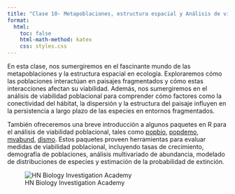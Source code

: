 ---
title: "Clase 10- Metapoblaciones, estructura espacial y Análisis de viablidad poblacional"
format:
  html:
    toc: false
    html-math-method: katex
    css: styles.css
---

En esta clase, nos sumergiremos en el fascinante mundo de las metapoblaciones y la estructura espacial en ecología. Exploraremos cómo las poblaciones interactúan en paisajes fragmentados y cómo estas interacciones afectan su viabilidad. Además, nos sumergiremos en el análisis de viabilidad poblacional para comprender cómo factores como la conectividad del hábitat, la dispersión y la estructura del paisaje influyen en la persistencia a largo plazo de las especies en entornos fragmentados.

También ofreceremos una breve introducción a algunos paquetes en R para el análisis de viabilidad poblacional, tales como [popbio](https://www.jstatsoft.org/article/view/v022i11), [popdemo](https://besjournals.onlinelibrary.wiley.com/doi/pdf/10.1111/j.2041-210X.2012.00222.x), [mvabund](https://besjournals.onlinelibrary.wiley.com/doi/10.1111/j.2041-210X.2012.00190.x), [dismo](https://rdrr.io/cran/dismo/man/). Estos paquetes proveen herramientas para evaluar medidas de viabilidad poblacional, incluyendo tasas de crecimiento, demografía de poblaciones, análisis multivariado de abundancia, modelado de distribuciones de especies y estimación de la probabilidad de extinción.

![HN Biology Investigation Academy](HN%20Cursos%20publicidad/HN%20Biology%20Inv%20large.jpg)

